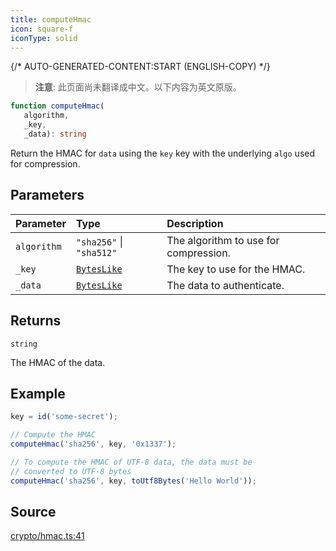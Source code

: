 ```yaml
---
title: computeHmac
icon: square-f
iconType: solid
---
```


{/* AUTO-GENERATED-CONTENT:START (ENGLISH-COPY) */}

> **注意**: 此页面尚未翻译成中文。以下内容为英文原版。

```ts
function computeHmac(
   algorithm, 
   _key, 
   _data): string
```

Return the HMAC for `data` using the `key` key with the underlying `algo` used for compression.

## Parameters

| Parameter | Type | Description |
| :------ | :------ | :------ |
| `algorithm` | `"sha256"` \| `"sha512"` | The algorithm to use for compression. |
| `_key` | [`BytesLike`](/cn/sdk/content/type-aliases/BytesLike) | The key to use for the HMAC. |
| `_data` | [`BytesLike`](/cn/sdk/content/type-aliases/BytesLike) | The data to authenticate. |

## Returns

`string`

The HMAC of the data.

## Example

```js
key = id('some-secret');

// Compute the HMAC
computeHmac('sha256', key, '0x1337');

// To compute the HMAC of UTF-8 data, the data must be
// converted to UTF-8 bytes
computeHmac('sha256', key, toUtf8Bytes('Hello World'));
```

## Source

[crypto/hmac.ts:41](https://github.com/dominant-strategies/quais.js/blob/c1c12d43f9d34c6baad2b0542bd6d0acd6fefcbf/src/crypto/hmac.ts#L41)
